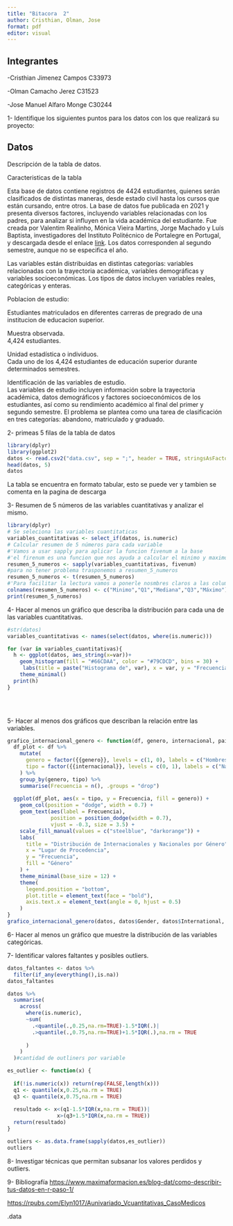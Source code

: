 ```yaml
---
title: "Bitacora  2"
author: Cristhian, Olman, Jose
format: pdf
editor: visual
---
```


## Integrantes

-Cristhian Jimenez Campos C33973

-Olman Camacho Jerez C31523

-Jose Manuel Alfaro Monge C30244

1- Identifique los siguientes puntos para los datos con los que realizará su proyecto:

## Datos

Descripción de la tabla de datos.

Caracteristicas de la tabla

Esta base de datos contiene registros de 4424 estudiantes, quienes serán clasificados de distintas maneras, desde estado civil hasta los cursos que están cursando, entre otros. La base de datos fue publicada en 2021 y presenta diversos factores, incluyendo variables relacionadas con los padres, para analizar si influyen en la vida académica del estudiante. Fue creada por Valentim Realinho, Mónica Vieira Martins, Jorge Machado y Luís Baptista, investigadores del Instituto Politécnico de Portalegre en Portugal, y descargada desde el enlace [link](https://archive.ics.uci.edu/dataset/697/predict+students+dropout+and+academic+success). Los datos corresponden al segundo semestre, aunque no se especifica el año.

Las variables están distribuidas en distintas categorías: variables relacionadas con la trayectoria académica, variables demográficas y variables socioeconómicas. Los tipos de datos incluyen variables reales, categóricas y enteras.

Poblacion de estudio:

Estudiantes matriculados en diferentes carreras de pregrado de una institucion de educacion superior.

Muestra observada.\
4,424 estudiantes.

Unidad estadística o individuos.\
Cada uno de los 4,424 estudiantes de educación superior durante determinados semestres.

Identificación de las variables de estudio.\
Las variables de estudio incluyen información sobre la trayectoria académica, datos demográficos y factores socioeconómicos de los estudiantes, así como su rendimiento académico al final del primer y segundo semestre. El problema se plantea como una tarea de clasificación en tres categorías: abandono, matriculado y graduado.

2- primeas 5 filas de la tabla de datos\

```r
library(dplyr)
library(ggplot2)
datos <- read.csv2("data.csv", sep = ";", header = TRUE, stringsAsFactors = FALSE)
head(datos, 5)
datos
```

La tabla se encuentra en formato tabular, esto se puede ver y tambien se comenta en la pagina de descarga

3- Resumen de 5 números de las variables cuantitativas y analizar el mismo.
```r
library(dplyr)
# Se seleciona las variables cuantitaticas
variables_cuantitativas <- select_if(datos, is.numeric)
# Calcular resumen de 5 números para cada variable
#'Vamos a usar sapply para aplicar la funcion fivenum a la base
#'el firenum es una funcion que nos ayuda a calcular el minimo y maximo, los Q1 y Q3, ademas de eso la mediana 
resumen_5_numeros <- sapply(variables_cuantitativas, fivenum)
#para no tener problema trasponemos a resumen_5_numeros
resumen_5_numeros <- t(resumen_5_numeros)
#'Para facilitar la lectura vamos a ponerle nosmbres claros a las columnas
colnames(resumen_5_numeros) <- c("Minimo","Q1","Mediana","Q3","Máximo")
print(resumen_5_numeros)

```
4- Hacer al menos un gráfico que describa la distribución para cada una de las variables cuantitativas. 

```r

#str(datos)
variables_cuantitativas <- names(select(datos, where(is.numeric)))

for (var in variables_cuantitativas){
  h <- ggplot(datos, aes_string(x=var))+
    geom_histogram(fill = "#66CDAA", color = "#79CDCD", bins = 30) +
     labs(title = paste("Histograma de", var), x = var, y = "Frecuencia") +
    theme_minimal()
  print(h)
}
  

```

\

5- Hacer al menos dos gráficos que describan la relación entre las variables.
```r
grafico_internacional_genero <- function(df, genero, internacional, pais) {
  df_plot <- df %>%
    mutate(
      genero = factor({{genero}}, levels = c(1, 0), labels = c("Hombres", "Mujeres")),
      tipo = factor({{internacional}}, levels = c(0, 1), labels = c("Nacional", "Internacional"))
    ) %>%
    group_by(genero, tipo) %>%
    summarise(Frecuencia = n(), .groups = "drop")
  
  ggplot(df_plot, aes(x = tipo, y = Frecuencia, fill = genero)) +
    geom_col(position = "dodge", width = 0.7) +
    geom_text(aes(label = Frecuencia),
              position = position_dodge(width = 0.7),
              vjust = -0.3, size = 3.5) +
    scale_fill_manual(values = c("steelblue", "darkorange")) +
    labs(
      title = "Distribución de Internacionales y Nacionales por Género",
      x = "Lugar de Procedencia",
      y = "Frecuencia",
      fill = "Género"
    ) +
    theme_minimal(base_size = 12) +
    theme(
      legend.position = "bottom",
      plot.title = element_text(face = "bold"),
      axis.text.x = element_text(angle = 0, hjust = 0.5)
    )
}
grafico_internacional_genero(datos, datos$Gender, datos$International, datos$Nacionality)
```

6- Hacer al menos un gráfico que muestre la distribución de las variables categóricas.

7- Identificar valores faltantes y posibles outliers.

```r
datos_faltantes <- datos %>% 
  filter(if_any(everything(),is.na))
datos_faltantes

datos %>% 
  summarise(
    across(
      where(is.numeric),
      ~sum(
        .<quantile(.,0.25,na.rm=TRUE)-1.5*IQR(.)|
        .>quantile(.,0.75,na.rm=TRUE)+1.5*IQR(.),na.rm = TRUE
        
      )
    )
  )#cantidad de outliners por variable

es_outlier <- function(x) {
  
  if(!is.numeric(x)) return(rep(FALSE,length(x)))
  q1 <- quantile(x,0.25,na.rm = TRUE)
  q3 <- quantile(x,0.75,na.rm = TRUE)
  
  resultado <- x<(q1-1.5*IQR(x,na.rm = TRUE))|
                x>(q3+1.5*IQR(x,na.rm = TRUE))
  return(resultado)
}

outliers <- as.data.frame(sapply(datos,es_outlier))
outliers

```


8- Investigar técnicas que permitan subsanar los valores perdidos y outliers.

9- Bibliografía
<https://www.maximaformacion.es/blog-dat/como-describir-tus-datos-en-r-paso-1/>

<https://rpubs.com/Elyn1017/Aunivariado_Vcuantitativas_CasoMedicos>

.data
